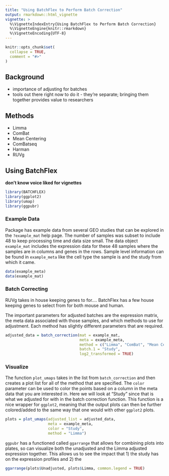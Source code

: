 ```yaml
---
title: "Using BatchFlex to Perform Batch Correction"
output: rmarkdown::html_vignette
vignette: >
  %\VignetteIndexEntry{Using BatchFlex to Perform Batch Correction}
  %\VignetteEngine{knitr::rmarkdown}
  %\VignetteEncoding{UTF-8}
---
```


```r
knitr::opts_chunk$set(
  collapse = TRUE,
  comment = "#>"
)
```

## Background 

- importance of adjusting for batches
- tools out there right now to do it - they're separate; bringing them together provides value to researchers

## Methods

- Limma
- ComBat
- Mean Centering
- ComBatseq
- Harman
- RUVg

## Using BatchFlex

**don't know voice liked for vignettes**

```r
library(BATCHFLEX)
library(ggplot2)
library(umap)
library(ggpubr)
```

### Example Data

Package has example data from several GEO studies that can be explored in the `?example_mat` help page. The number of samples was subset to include 48 to keep processing time and data size small. The data object `example_mat` includes the expression data for these 48 samples where the samples are in columns and genes in the rows. Sample level information can be found in `example_meta` like the cell type the sample is and the study from which it came. 

```r
data(example_meta)
data(example_mat)
```

### Batch Correcting

RUVg takes in house keeping genes to for.... BatchFlex has a few house keeping genes to select from for both mouse and human.

The important parameters for adjusted batches are the expression matrix, the meta data associated with those samples, and which methods to use for adjustment. Each method has slightly different parameters that are required. 

```r
adjusted_data = batch_correction(mat = example_mat,
                                 meta = example_meta,
                                 method = c("Limma", "ComBat", "Mean Centering"),
                                 batch.1 = "Study",
                                 log2_transformed = TRUE)
```

### Visualize

The function `plot_umaps` takes in the list from `batch_correction` and then creates a plot list for all of the method that are specified. The `color` parameter can be used to color the points based on a column in the meta data that you are interested in. Here we will look at "Study" since that is what we adjusted for with in the batch correction function. This function is a nice wrapper for `ggplot2`, meaning that the output plots can then be further colored/added to the same way that one would with other `ggplot2` plots.

```r
plots = plot_umaps(adjusted_list = adjusted_data,
                   meta = example_meta,
                   color = "Study",
                   method = "Limma")
```

`ggpubr` has a functioned called `ggarrange` that allows for combining plots into plates, so can visualize both the unadjusted and the Limma adjusted expression together. This allows us to see the impact that 1) the study has on the expression profiles and 2) the 

```r
ggarrange(plots$Unadjusted, plots$Limma, common.legend = TRUE)
```


